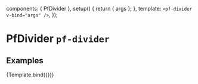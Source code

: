 

  components: { PfDivider },
  setup() {
    return { args };
  },
  template: `<pf-divider v-bind="args" />`,
});


<Meta title="Components/Divider" component={PfDivider} />

# PfDivider `pf-divider`

## Examples

<Canvas>
  <Story name="Divider">
    {Template.bind({})}
  </Story>
</Canvas>

<ArgsTable story="Divider" />
